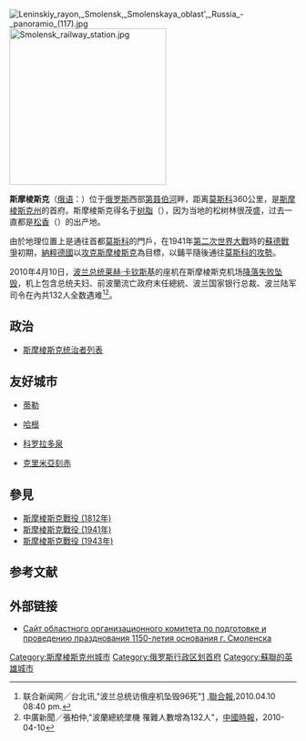 {{NoteTA
|1=zh-hans:斯摩棱斯克; zh-hant:斯摩倫斯克;
|2=zh-hans:刻赤; zh-hant:克赤;
|3=zh-hans:第聂伯; zh-hant:聶伯;
}}

{{Infobox Russian inhabited locality
| en_name                 = Smolensk<br/>斯摩棱斯克
| ru_name                 = Смоленск
| loc_name1               = 
| loc_lang1               = 
| loc_name2               = 
| loc_lang2               = 
| loc_name3               = 
| loc_lang3               = 
| loc_name4               = 
| loc_lang4               = 
| other_name              = 
| other_lang              = 
| image_skyline           = Здание_реального_училища,_Смоленск20150920.jpg
| image_caption           = Smolensk Art Gallery
| image_map               = 
| map_caption             = 
|pushpin_map              = Russia Smolensk Oblast#European Russia#Europe
| coordinates             = {{coord|54|46|58|N|32|02|43|E|display=inline,title}}
| image_flag              = Flag of Smolensk (Smolensk oblast).png
| flag_caption            = 
| image_coa               = Coat of Arms of Smolensk (Smolensk oblast) (2001).png
| coa_caption             = 
| anthem                  = 
| anthem_ref              = 
| holiday                 = 
| holiday_ref             = 
<!-- administrative status -->
| federal_subject         = [[斯摩棱斯克州|斯摩棱斯克州]]
| federal_subject_ref     = <ref name="Ref138" />
| adm_district_jur        = 
| adm_district_jur_ref    = 
| adm_inhabloc_jur        = Smolensk [[City_of_federal_subject_significance|Urban Okrug]]
| adm_inhabloc_jur_ref    = <ref name="Ref138" />
| adm_citydistrict_jur    = 
| adm_citydistrict_type   = 
| adm_citydistrict_jur_ref = 
| adm_selsoviet_jur       = 
| adm_selsoviet_type      = 
| adm_selsoviet_jur_ref   = 
| capital_of              = 
| capital_of_ref          = 
| adm_ctr_of1             = 斯摩棱斯克州
| adm_ctr_of1_ref         = <ref name="Ref138" />
| adm_ctr_of2             = [[Smolensky_District,_Smolensk_Oblast|Smolensky District]]
| adm_ctr_of2_ref         = <ref name="Ref138" />
| adm_ctr_of3             = Smolensk Urban Okrug
| adm_ctr_of3_ref         = <ref name="Ref138" />
| inhabloc_cat            = 城市
| inhabloc_cat_ref        = <ref name="Ref138" />
| inhabloc_type           = 
| inhabloc_type_ref       = 
<!-- municipal status -->
| mun_district_jur        = 
| mun_district_jur_ref    = 
| urban_okrug_jur         = Smolensk Urban Okrug
| urban_okrug_jur_ref     = <ref name="Ref223" />
| urban_settlement_jur    = 
| urban_settlement_jur_ref = 
| rural_settlement_jur    = 
| rural_settlement_jur_ref = 
| inter_settlement_territory = 
| inter_settlement_territory_ref = 
| mun_admctr_of1          = Smolensk Urban Okrug
| mun_admctr_of1_ref      = <ref name="Ref223" />
| mun_admctr_of2          = Smolensky Municipal District
| mun_admctr_of2_ref      = <ref name="Ref223" />
| leader_title            = 市長
| leader_title_ref        = 
| leader_name             = Andrew Borisov
| leader_name_ref         = 
| representative_body     = 斯摩棱斯克市議會
| representative_body_ref = <ref>{{cite web|url=http://www.smolsovet.ru/|title=Смоленский городской Совет - Официальный сайт органа местного самоуправления|website=www.smolsovet.ru|access-date=2021-11-07|archive-date=2009-06-25|archive-url=https://web.archive.org/web/20090625103358/http://www.smolsovet.ru/sgi.php|dead-url=no}}</ref>
<!-- statistics -->
| elevation_m             = 
| area_km2                = 166.35
| area_km2_ref            = <ref name="BD">{{cite web|url=http://www.gks.ru/scripts/db_inet2/passport/table.aspx?opt=667010002006200720082009201020112012|title=Результат запроса|website=www.gks.ru}}</ref>
| pop_2010census          = 326861
| pop_2010census_rank     = 54th
| pop_2010census_ref      = <ref name="2010Census">{{ru-pop-ref|2010Census}}</ref>
| pop_latest              = 
| pop_latest_date         = 
| pop_latest_ref          = 
| population_demonym      = 
| time_zone_ref           = 
<!-- history -->
| established_date        = 863
| established_title       = 
| established_date_ref    = <ref name = "gr">[http://www.smoladmin.ru/o-smolenske/obschaya-informaciya/ ''Историческая справка'']</ref>
| current_cat_date        = 
| current_cat_date_ref    = 
| abolished_date          = 
| abolished_date_ref      = 
<!-- misc -->
| postal_codes            = 214ХХХ
| postal_codes_ref        = 
| dialing_codes           = 4812
| dialing_codes_ref       = 
| website                 = http://www.smoladmin.ru
|date=March 2019}}

[[File:Leninskiy_rayon,_Smolensk,_Smolenskaya_oblast',_Russia_-_panoramio_(117).jpg|right]]
[[File:Smolensk_railway_station.jpg|275px]]

'''斯摩棱斯克'''（[[俄语|俄语]]：{{lang|ru|'''Смоленск'''}}）位于[[俄罗斯|俄罗斯]]西部[[第聂伯河|第聂伯河]]畔，距离[[莫斯科|莫斯科]]360公里，是[[斯摩棱斯克州|斯摩棱斯克州]]的首府。斯摩棱斯克得名于[[树脂|树脂]]（{{lang|ru|'''Смола'''}}），因为当地的松树林很茂盛，过去一直都是[[松香|松香]]（{{lang|ru|'''Канифоль'''}}）的出产地。

由於地理位置上是通往首都[[莫斯科|莫斯科]]的門戶，在1941年[[第二次世界大戰|第二次世界大戰]]時的[[蘇德戰爭|蘇德戰爭]]初期，[[納粹德國|納粹德國]]以[[斯摩棱斯克戰役_(1941年)|攻克斯摩棱斯克]]為目標，以鋪平隨後通往[[莫斯科戰役|莫斯科的攻勢]]。

2010年4月10日，[[波兰总统列表|波兰总统]][[莱赫·卡钦斯基|莱赫·卡钦斯基]]的座机在斯摩棱斯克机场[[2010年波兰空軍图-154坠机事件|降落失败坠毁]]，机上包含总统夫妇、前波蘭流亡政府末任總統、波兰国家银行总裁、波兰陆军司令在內共132人全数遇难<ref>联合新闻网╱台北讯,"波兰总统访俄座机坠毁96死"[http://udn.com/NEWS/WORLD/BREAKINGNEWS5/5529193.shtml] {{Wayback|url=http://udn.com/NEWS/WORLD/BREAKINGNEWS5/5529193.shtml |date=20100413194142 }},[[聯合報|聯合報]],2010.04.10 08:40 pm.</ref><ref>中廣新聞／張柏仲,"波蘭總統墜機 罹難人數增為132人"{{cite web |url=http://news.chinatimes.com/world/0,5246,50403278x132010041000799,00.html |title=存档副本 |accessdate=2010-04-10 |deadurl=yes |archiveurl=https://web.archive.org/web/20100413091419/http://news.chinatimes.com/world/0,5246,50403278x132010041000799,00.html |archivedate=2010-04-13 }}，[[中國時報|中國時報]]，2010-04-10</ref>。

== 政治 ==
* [[斯摩棱斯克统治者列表|斯摩棱斯克统治者列表]]

== 友好城市 ==
* {{FRA}}[[蒂勒|蒂勒]]
* {{DEU}}[[哈根|哈根]]
* {{USA}}[[科罗拉多泉|科罗拉多泉]]
* {{UKR}}[[克里米亞|克里米亞]][[克赤|刻赤]]

== 參見 ==
* [[斯摩棱斯克戰役_(1812年)|斯摩棱斯克戰役 (1812年)]]
* [[斯摩棱斯克戰役_(1941年)|斯摩棱斯克戰役 (1941年)]]
* [[斯摩棱斯克戰役_(1943年)|斯摩棱斯克戰役 (1943年)]]

== 参考文献 ==
{{Reflist|2}}

== 外部链接 ==
{{Wikivoyage|斯摩棱斯克}}
{{Commons|Смоленск|斯摩棱斯克}}
* [https://web.archive.org/web/20060407071358/http://www.smolensk.ru/ Сайт областного организационного комитета по подготовке и проведению празднования 1150-летия основания г. Смоленска]

{{苏联的英雄城}}
{{斯摩倫斯克州行政區劃}}
{{Authority control}}
{{DEFAULTSORT:Smolensk}}
[[Category:斯摩棱斯克州城市|Category:斯摩棱斯克州城市]]
[[Category:俄罗斯行政区划首府|Category:俄罗斯行政区划首府]]
[[Category:蘇聯的英雄城市|Category:蘇聯的英雄城市]]